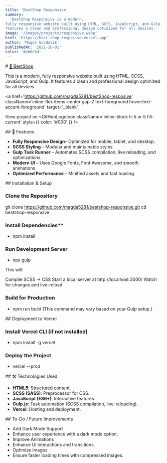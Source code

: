 ```yaml
---
title: 'BestShop Responsive'
summary:
  'BestShop Responsive is a modern,
fully responsive website built using HTML, SCSS, JavaScript, and Gulp. It
features a clean and professional design optimized for all devices.'
image: '/images/projects/responsive.webp'
href: 'https://best-shop-resposive.vercel.app'
author: 'Magda Gozdalik'
publishedAt: '2021-10-01'
color: '#eb6e5d'
---
```


<Section className="card-shadow secondary-bg">
# <a     href='https://best-shop-resposive.vercel.app' className='mt-10 text-2xl text-foreground hover:text-accent-foreground sm:text-3xl lg:text-4xl' target='_blank'> 🔗 BestShop</a>

This is a modern, fully responsive website built using HTML, SCSS, JavaScript,
and Gulp. It features a clean and professional design optimized for all devices.

<a
  href='https://github.com/magda5281/bestShop-resposive'
  className='inline-flex items-center gap-2 text-foreground hover:text-accent-foreground'
  target='_blank'
>
  <span>View project on </span>
  <GitHubLogoIcon
    className='inline-block h-5 w-5 fill-current'
    style={{ color: '#000' }}
  />
</a>

</Section>

<Section className="card-shadow secondary-bg">
## 🚀 Features

- **Fully Responsive Design**– Optimized for mobile, tablet, and desktop.
- **SCSS Styling** – Modular and maintainable styles.
- **Gulp Task Runner** – Automates SCSS compilation, live reloading, and
  optimizations.
- **Modern UI** – Uses Google Fonts, Font Awesome, and smooth animations.
- **Optimized Performance** – Minified assets and fast loading.

</Section>

<Section className="card-shadow secondary-bg">
## Installation & Setup

### Clone the Repository

git clone https://github.com/magda5281/bestshop-responsive.git cd
bestshop-responsive

### Install Dependencies\*\*

- npm install

### Run Development Server

- npx gulp

This will:

Compile SCSS → CSS Start a local server at http://localhost:3000/ Watch for
changes and live-reload

### Build for Production

- npm run build (This command may vary based on your Gulp setup.)

</Section>

<Section className="card-shadow secondary-bg">
## Deployment to Vercel

### Install Vercel CLI (if not installed)

- npm install -g vercel

### Deploy the Project

- vercel --prod

</Section>

<Section className="card-shadow secondary-bg">
## 🛠️ Technologies Used

- **HTML5**: Structured content.
- **SCSS (SASS)**: Preprocessor for CSS.
- **JavaScript (ES6+)**: Interactive features.
- **Gulp.js**: Task automation (SCSS compilation, live-reloading).
- **Vercel**: Hosting and deployment.

</Section>

<Section className="card-shadow secondary-bg">
## To-Do / Future Improvements

- Add Dark Mode Support
- Enhance user experience with a dark mode option.
- Improve Animations
- Enhance UI interactions and transitions.
- Optimize Images
- Ensure faster loading times with compressed images.

</Section>
